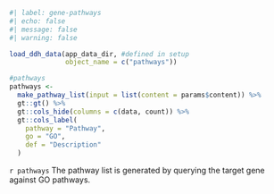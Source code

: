 ```r
#| label: gene-pathways
#| echo: false
#| message: false
#| warning: false

load_ddh_data(app_data_dir, #defined in setup
              object_name = c("pathways"))

#pathways
pathways <- 
  make_pathway_list(input = list(content = params$content)) %>% 
  gt::gt() %>% 
  gt::cols_hide(columns = c(data, count)) %>% 
  gt::cols_label(
    pathway = "Pathway", 
    go = "GO", 
    def = "Description"
  )

```
`r pathways`
The pathway list is generated by querying the target gene against GO pathways.  
